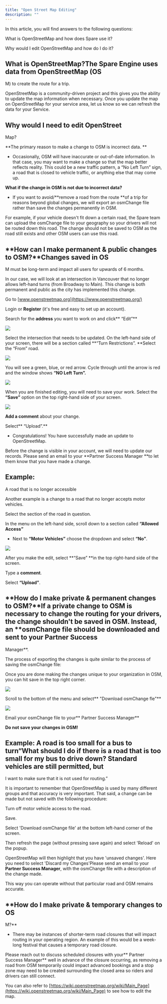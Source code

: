 ```yaml
---
title: "Open Street Map Editing"
description: ""
---
```


In this article, you will find answers to the following questions:

What is OpenStreetMap and how does Spare use it?

Why would I edit OpenStreetMap and how do I do it?

## What is OpenStreetMap?The Spare Engine uses data from OpenStreetMap (OS

M) to create the route for a trip.

OpenStreetMap is a community-driven project and this gives you the ability to update the map information when necessary. Once you update the map on OpenStreetMap for your service area, let us know so we can refresh the data for your Service.

## Why would I need to edit OpenStreet

Map?

**The primary reason to make a change to OSM is incorrect data. **

- Occasionally, OSM will have inaccurate or out-of-date information. In that case, you may want to make a change so that the map better reflects reality. This could be a new traffic pattern, a “No Left Turn” sign, a road that is closed to vehicle traffic, or anything else that may come up.

**What if the change in OSM is not due to incorrect data?**

- If you want to avoid/**remove a road from the route **of a trip for reasons beyond global changes, we will export an osmChange file rather than save the changes permanently in OSM. 

For example, if your vehicle doesn't fit down a certain road, the Spare team can upload the osmChange file to your geography so your drivers will not be routed down this road. The change should not be saved to OSM as the road still exists and other OSM users can use this road.

## **How can I make permanent & public changes to OSM?**Changes saved in OS

M must be long-term and impact all users for upwards of 6 months.

In our case, we will look at an intersection in Vancouver that no longer allows left-hand turns (from Broadway to Main). This change is both permanent and public as the city has implemented this change.

Go to [www.openstreetmap.org](https://www.openstreetmap.org/)

Login or **Register** (it's free and easy to set up an account).

Search for the **address** you want to work on and click** “Edit”**

![](https://spare-74fa64f80617.intercom-attachments-1.com/i/o/971581109/f0a33a89a37b07c481c2a870/3tJEzTLWH8f_pmY0iIGzEflV5ZgG9QIKhA.png?expires=1753820100&signature=ee47572ac04b289dd8b8552f6b3196eeb87009fc1950ad0bacbb3ca5f7171daa&req=fScmE8F%2FnIFWFb4f3HP0gJ69DA%2FLFLIwUEF%2BmmGf13BIrXf2pJ%2FablowkD1%2F%0AZvk%3D%0A)

Select the intersection that needs to be updated. On the left-hand side of your screen, there will be a section called **“Turn Restrictions”. **Select the “From” road.

![](https://spare-74fa64f80617.intercom-attachments-1.com/i/o/971581112/1669fd8da0f9ede1faac4c2e/mohsxfrnCEkz1iu0nzGZQXvcJxEAgzttSQ.png?expires=1753820100&signature=32a24ff5650af9c609a84fa1f1ccfad46fb3c019912b1b5759eefa2372e607e3&req=fScmE8F%2FnIBdFb4f3HP0gB6R9%2FSAvTKoOdg6N2OO5U%2Br4%2F6vz25gazO%2BYYeI%0A1Q8%3D%0A)

You will see a green, blue, or red arrow. Cycle through until the arrow is red and the window shows **“NO Left Turn”.**

![](https://spare-74fa64f80617.intercom-attachments-1.com/i/o/971581118/81e842d2c5ba2f8b90ce4675/ulOrJr-8hWup23oTHEQFU2vB3we2xb8j1A.png?expires=1753820100&signature=cbccf0776db502fe736da5c6640a23ac6cb62889ae8b1674699b9e52c9e46300&req=fScmE8F%2FnIBXFb4f3HP0gH0wHrhAM9%2Fmq22zNR4HPKiwJEtPSZ9RLotrQtsN%0Acck%3D%0A)

When you are finished editing, you will need to save your work.  Select the **“Save”** option on the top right-hand side of your screen.

![](https://spare-74fa64f80617.intercom-attachments-1.com/i/o/971581121/53a8ceae64834ca94b434063/S8_ircStvCWyLey98gyepfAecoXCg4pM9Q.png?expires=1753820100&signature=a466521d797f948fb1c57693d4624a77a0b7122e9f140938d3a92dc7d26796fe&req=fScmE8F%2FnINeFb4f3HP0gDdrvk08WRh7zD2%2B72SEbOKUaU13E%2B9mieavhgud%0AgwY%3D%0A)

**Add a comment** about your change.

Select** “Upload”.**

- Congratulations! You have successfully made an update to OpenStreetMap.

Before the change is visible in your account, we will need to update our records. Please send an email to your **Partner Success Manager **to let them know that you have made a change.

## Example: 

A road that is no longer accessible

Another example is a change to a road that no longer accepts motor vehicles. 

Select the section of the road in question.

In the menu on the left-hand side, scroll down to a section called **“Allowed Access”**

- Next to **“Motor Vehicles”** choose the dropdown and select **“No”**.

![](https://spare-74fa64f80617.intercom-attachments-1.com/i/o/971581127/c2aa212691aa290392dd0735/6j8osjny1TiDSNk6D4mdnyxn1xoYe4u-_g.png?expires=1753820100&signature=50d4d869d9b74d6b588c8d10e86480dd75d59b8c162ef6047671d6d7597cd6a0&req=fScmE8F%2FnINYFb4f3HP0gKdttFEVAsPwrZSx%2Bn1VNBgLJtxUnirrh0bAsQNi%0A7iY%3D%0A)

After you make the edit, select **“Save” **in the top right-hand side of the screen.

Type a **comment**.

Select **“Upload”**.

## **How do I make private & permanent changes to OSM?**If a **private change** to OSM is necessary to change the routing for your drivers, the change **shouldn't be saved in OSM**. Instead, an **osmChange file should be downloaded **and sent to your** Partner Success 

Manager**.

The process of exporting the changes is quite similar to the process of saving the osmChange file:

Once you are done making the changes unique to your organization in OSM, you can hit save in the top right corner.

![](https://spare-74fa64f80617.intercom-attachments-1.com/i/o/971581133/4bd6382a8f764b9a0564b709/en3jo6tkWy1ZEJCDOVIbRN7Yki8mI_KzgQ.png?expires=1753820100&signature=1160a2ee6893199e380590016d9882ec889c265d2ada9fdce9ba03ca654130f3&req=fScmE8F%2FnIJcFb4f3HP0gJOWAA1cnE7UFp8tdrV03ESmg%2Fk2RBkVLXRu6YKp%0A8cE%3D%0A)

Scroll to the bottom of the menu and select** "Download osmChange fle"**

![](https://spare-74fa64f80617.intercom-attachments-1.com/i/o/971581138/90d9ff5b77467c74ce0f78ec/0CVcMOQ596e_TJ7qpnbYpWtu1mRsGVq45Q.png?expires=1753820100&signature=beef5059646b7150f23783d97016d09e94ea9bec298ae49d86e3f959d26b12cb&req=fScmE8F%2FnIJXFb4f3HP0gEKQ45vpoN%2BwjoFf2hUOBuRIinAIu8XULYO6H4lp%0ANLA%3D%0A)

Email your osmChange file to your** Partner Success Manager**

**Do not save your changes in OSM!**

## Example: A road is too small for a bus to turn“What should I do if there is a road that is too small for my bus to drive down? Standard vehicles are still permitted, but 

I want to make sure that it is not used for routing.”

It is important to remember that OpenStreetMap is used by many different groups and that accuracy is very important. That said, a change can be made but not saved with the following procedure:

Turn off motor vehicle access to the road.

Save.

Select 'Download osmChange file' at the bottom left-hand corner of the screen.

Then refresh the page (without pressing save again) and select 'Reload' on the popup.

OpenStreetMap will then highlight that you have 'unsaved changes'. Here you need to select 'Discard my Changes'Please send an email to your **Partner Success Manager**, with the osmChange file with a description of the change made.

This way you can operate without that particular road and OSM remains accurate.

## **How do I make private & temporary changes to OS

M?**

- There may be instances of shorter-term road closures that will impact routing in your operating region. An example of this would be a week-long festival that causes a temporary road closure.

Please reach out to discuss scheduled closures with your** Partner Success Manager** well in advance of the closure occurring, as removing a road from OSM temporarily could impact advanced bookings and a stop zone may need to be created surrounding the closed area so riders and drivers can still connect.

You can also refer to [https://wiki.openstreetmap.org/wiki/Main_Page](https://wiki.openstreetmap.org/wiki/Main_Page) to see how to edit the map.
